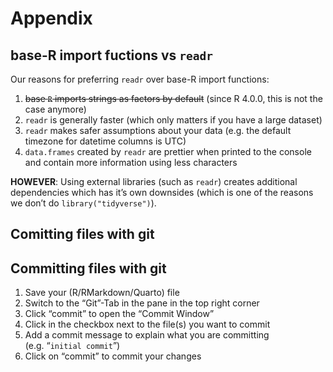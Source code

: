# Appendix

## base-R import fuctions vs `readr`{#sec-readr}

Our reasons for preferring `readr` over base-R import functions:

1. ~~base `R` imports strings as factors by default~~ (since R 4.0.0, this is not the case anymore)
2. `readr` is generally faster (which only matters if you have a large dataset)
3. `readr` makes safer assumptions about your data (e.g. the default timezone for datetime columns is UTC)
4. `data.frames` created by `readr` are prettier when printed to the console and contain more information using less characters

**HOWEVER**: Using external libraries (such as `readr`) creates additional dependencies which has it's own downsides (which is one of the reasons we don't do `library("tidyverse")`). 



## Comitting files with git


:::{#nte-committing .callout-note}
## Committing files with git

1. Save your (R/RMarkdown/Quarto) file
2. Switch to the "Git"-Tab in the pane in the top right corner
3. Click "commit" to open the "Commit Window"
4. Click in the checkbox next to the file(s) you want to commit
5. Add a commit message to explain what you are committing (e.g. "`initial commit`")
6. Click on "commit" to commit your changes
:::